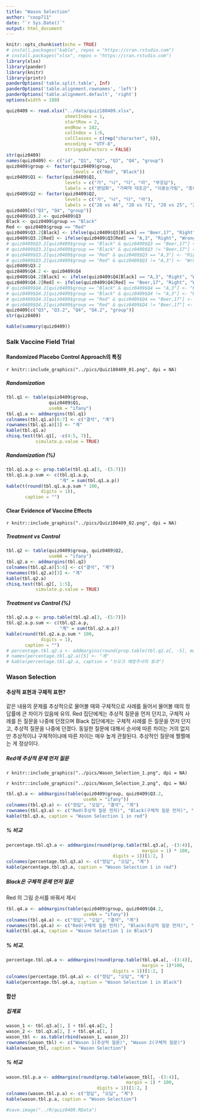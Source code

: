 ```yaml
---
title: "Wason Selection"
author: "coop711"
date: "`r Sys.Date()`"
output: html_document
---
```


```r
knitr::opts_chunk$set(echo = TRUE)
# install.packages("kable", repos = "https://cran.rstudio.com")
# install.packages("xlsx", repos = "https://cran.rstudio.com")
library(xlsx)
library(pander)
library(knitr)
library(printr)
panderOptions('table.split.table', Inf)
panderOptions('table.alignment.rownames', 'left')
panderOptions('table.alignment.default', 'right')
options(width = 180)
```

```r
quiz0409 <- read.xlsx("../data/quiz180409.xlsx", 
                      sheetIndex = 1, 
                      startRow = 2, 
                      endRow = 182, 
                      colIndex = 1:6, 
                      colClasses = c(rep("character", 6)), 
                      encoding = "UTF-8",
                      stringsAsFactors = FALSE)
str(quiz0409)
names(quiz0409) <- c("id", "Q1", "Q2", "Q3", "Q4", "group")
quiz0409$group <- factor(quiz0409$group, 
                         levels = c("Red", "Black"))
quiz0409$Q1 <- factor(quiz0409$Q1, 
                      levels = c("가", "나", "다", "라", "무응답"), 
                      labels = c("랜덤화", "가짜약 대조군", "이중눈가림", "층화", "불참"))
quiz0409$Q2 <- factor(quiz0409$Q2, 
                      levels = c("가", "나", "다", "라"), 
                      labels = c("28 vs 46", "28 vs 71", "28 vs 25", "25 vs 54"))
quiz0409[c("Q3", "Q4", "group")]
quiz0409$Q3.2 <- quiz0409$Q3
Black <- quiz0409$group == "Black"
Red <- quiz0409$group == "Red"
quiz0409$Q3.2[Black] <- ifelse(quiz0409$Q3[Black] == "Beer,17", "Right", "Wrong")
quiz0409$Q3.2[Red] <- ifelse(quiz0409$Q3[Red] == "A,3", "Right", "Wrong")
# quiz0409$Q3.2[quiz0409$group == "Black" & quiz0409$Q3 == "Beer,17"] <- "Right"
# quiz0409$Q3.2[quiz0409$group == "Black" & quiz0409$Q3 != "Beer,17"] <- "Wrong"
# quiz0409$Q3.2[quiz0409$group == "Red" & quiz0409$Q3 == "A,3"] <- "Right"
# quiz0409$Q3.2[quiz0409$group == "Red" & quiz0409$Q3 != "A,3"] <- "Wrong"
quiz0409$Q3.2
quiz0409$Q4.2 <- quiz0409$Q4
quiz0409$Q4.2[Black] <- ifelse(quiz0409$Q4[Black] == "A,3", "Right", "Wrong")
quiz0409$Q4.2[Red] <- ifelse(quiz0409$Q4[Red] == "Beer,17", "Right", "Wrong")
# quiz0409$Q4.2[quiz0409$group == "Black" & quiz0409$Q4 == "A,3"] <- "Right"
# quiz0409$Q4.2[quiz0409$group == "Black" & quiz0409$Q4 != "A,3"] <- "Wrong"
# quiz0409$Q4.2[quiz0409$group == "Red" & quiz0409$Q4 == "Beer,17"] <- "Right"
# quiz0409$Q4.2[quiz0409$group == "Red" & quiz0409$Q4 != "Beer,17"] <- "Wrong"
quiz0409[c("Q3", "Q3.2", "Q4", "Q4.2", "group")]
str(quiz0409)
```

```r
kable(summary(quiz0409))
```

### Salk Vaccine Field Trial

#### Randomized Placebo Control Approach의 특징 

`r knitr::include_graphics("../pics/Quiz180409_01.png", dpi = NA)`

##### Randomization

```r
tbl.q1 <- table(quiz0409$group, 
                quiz0409$Q1, 
                useNA = "ifany")
tbl.q1.a <- addmargins(tbl.q1)
colnames(tbl.q1.a)[6:7] <- c("결석", "계")
rownames(tbl.q1.a)[3] <- "계"
kable(tbl.q1.a)
chisq.test(tbl.q1[, -c(4:5, 7)], 
           simulate.p.value = TRUE)
```

##### Randomization (%)

```r
tbl.q1.a.p <- prop.table(tbl.q1.a[3, -(5:7)])
tbl.q1.a.p.sum <- c(tbl.q1.a.p, 
                    "계" = sum(tbl.q1.a.p))
kable(t(round(tbl.q1.a.p.sum * 100,
             digits = 1)), 
       caption = "")
```

<P style = "page-break-before:always">

#### Clear Evidence of Vaccine Effects

`r knitr::include_graphics("../pics/Quiz180409_02.png", dpi = NA)`

##### Treatment vs Control

```r
tbl.q2 <- table(quiz0409$group, quiz0409$Q2, 
                useNA = "ifany")
tbl.q2.a <- addmargins(tbl.q2)
colnames(tbl.q2.a)[5:6] <- c("결석", "계")
rownames(tbl.q2.a)[3] <- "계"
kable(tbl.q2.a)
chisq.test(tbl.q2[, 1:5], 
           simulate.p.value = TRUE)
```

##### Treatment vs Control (%)

```r
tbl.q2.a.p <- prop.table(tbl.q2.a[3, -(5:7)])
tbl.q2.a.p.sum <- c(tbl.q2.a.p, 
                    "계" = sum(tbl.q2.a.p))
kable(round(tbl.q2.a.p.sum * 100, 
             digits = 1), 
       caption = "")
# percentage.tbl.q2.a <- addmargins(round(prop.table(tbl.q2.a[, -5], margin = 1)*100, digits = 1))[3, ]
# names(percentage.tbl.q2.a)[5] <- "계"
# kable(percentage.tbl.q2.a, caption = "쏘오크 예방주사의 효과")
```

<P style = "page-break-before:always">

### Wason Selection


#### 추상적 표현과 구체적 표현?

같은 내용의 문제를 추상적으로 물어볼 때와 구체적으로 사례를 들어서 물어볼 때의 정답률에 큰 차이가 있음에 유의. Red 집단에게는 추상적 질문을 먼저 던지고, 구체적 사례를 든 질문을 나중에 던졌으며 Black 집단에게는 구체적 사례를 든 질문을 먼저 던지고, 추상적 질문을 나중에 던졌다. 동일한 질문에 대해서 순서에 따른 차이는 거의 없지만 추상적이냐 구체적이냐에 따른 차이는 매우 높게 관찰된다. 추상적인 질문에 쩔쩔매는 게 정상이다.

##### Red에 추상적 문제 먼저 질문

`r knitr::include_graphics("../pics/Wason_Selection_1.png", dpi = NA)`

`r knitr::include_graphics("../pics/Wason_Selection_2.png", dpi = NA)`

```r
tbl.q3.a <- addmargins(table(quiz0409$group, quiz0409$Q3.2, 
                             useNA = "ifany"))
colnames(tbl.q3.a) <- c("정답", "오답", "결석", "계")
rownames(tbl.q3.a) <- c("Red(추상적 질문 먼저)", "Black(구체적 질문 먼저)", "계") 
kable(tbl.q3.a, caption = "Wason Selection 1 in red")
```

##### % 비교  

```r
percentage.tbl.q3.a <- addmargins(round(prop.table(tbl.q3.a[, -(3:4)], 
                                                   margin = 1) * 100, 
                                        digits = 1))[1:2, ]
colnames(percentage.tbl.q3.a) <- c("정답", "오답", "계")
kable(percentage.tbl.q3.a, caption = "Wason Selection 1 in red")
```

<P style = "page-break-before:always">

##### Black은 구체적 문제 먼저 질문 

Red 의 그림 순서를 바꿔서 제시

```r
tbl.q4.a <- addmargins(table(quiz0409$group, quiz0409$Q4.2, 
                             useNA = "ifany"))
colnames(tbl.q4.a) <- c("정답", "오답", "결석", "계")
rownames(tbl.q4.a) <- c("Red(구체적 질문 먼저)", "Black(추상적 질문 먼저)", "계")
kable(tbl.q4.a, caption = "Wason Selection 1 in Black")
```

##### % 비교.  

```r
percentage.tbl.q4.a <- addmargins(round(prop.table(tbl.q4.a[, -(3:4)], 
                                                   margin = 1)*100, 
                                        digits = 1))[1:2, ]
colnames(percentage.tbl.q4.a) <- c("정답", "오답", "계")
kable(percentage.tbl.q4.a, caption = "Wason Selection 1 in Black")
```

#### 합산

##### 집계표

```r
wason_1 <- tbl.q3.a[1, ] + tbl.q4.a[2, ]
wason_2 <- tbl.q3.a[2, ] + tbl.q4.a[1, ]
wason_tbl <- as.table(rbind(wason_1, wason_2))
rownames(wason_tbl) <- c("Wason 1(추상적 질문)", "Wason 2(구체적 질문)")
kable(wason_tbl, caption = "Wason Selection")
```

##### % 비교

```r
wason.tbl.p.a <- addmargins(round(prop.table(wason_tbl[, -(3:4)], 
                                             margin = 1) * 100, 
                                  digits = 1))[1:2, ]
colnames(wason.tbl.p.a) <- c("정답", "오답", "계")
kable(wason.tbl.p.a, caption = "Wason Selection")
```



```r
#save.image("../R/quiz0409.RData")
```
